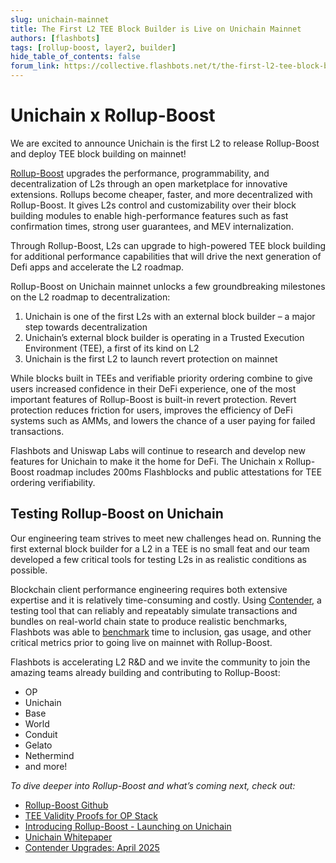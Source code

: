 ```yaml
---
slug: unichain-mainnet
title: The First L2 TEE Block Builder is Live on Unichain Mainnet
authors: [flashbots]
tags: [rollup-boost, layer2, builder]
hide_table_of_contents: false
forum_link: https://collective.flashbots.net/t/the-first-l2-tee-block-builder-is-live-on-unichain-mainnet/4917
---
```

# Unichain x Rollup-Boost

We are excited to announce Unichain is the first L2 to release Rollup-Boost and deploy TEE block building on mainnet!

[Rollup-Boost](https://writings.flashbots.net/introducing-rollup-boost) upgrades the performance, programmability, and decentralization of L2s through an open marketplace for innovative extensions. Rollups become cheaper, faster, and more decentralized with Rollup-Boost. It gives L2s control and customizability over their block building modules to enable high-performance features such as fast confirmation times, strong user guarantees, and MEV internalization.

<!--truncate-->

Through Rollup-Boost, L2s can upgrade to high-powered TEE block building for additional performance capabilities that will drive the next generation of Defi apps and accelerate the L2 roadmap.

Rollup-Boost on Unichain mainnet unlocks a few groundbreaking milestones on the L2 roadmap to decentralization:

1. Unichain is one of the first L2s with an external block builder – a major step towards decentralization
2. Unichain’s external block builder is operating in a Trusted Execution Environment (TEE), a first of its kind on L2
3. Unichain is the first L2 to launch revert protection on mainnet

While blocks built in TEEs and verifiable priority ordering combine to give users increased confidence in their DeFi experience, one of the most important features of Rollup-Boost is built-in revert protection. Revert protection reduces friction for users, improves the efficiency of DeFi systems such as AMMs, and lowers the chance of a user paying for failed transactions.

Flashbots and Uniswap Labs will continue to research and develop new features for Unichain to make it the home for DeFi. The Unichain x Rollup-Boost roadmap includes 200ms Flashblocks and public attestations for TEE ordering verifiability.

## Testing Rollup-Boost on Unichain

Our engineering team strives to meet new challenges head on. Running the first external block builder for a L2 in a TEE is no small feat and our team developed a few critical tools for testing L2s in as realistic conditions as possible.

Blockchain client performance engineering requires both extensive expertise and it is relatively time-consuming and costly. Using [Contender](https://collective.flashbots.net/t/contender-upgrades-april-2025/4905), a testing tool that can reliably and repeatably simulate transactions and bundles on real-world chain state to produce realistic benchmarks, Flashbots was able to [benchmark](https://htmlpreview.github.io/?https://github.com/zeroxbrock/official-contender-reports/blob/main/reports/unichain-sepolia_2025-04-25/report-25-25.html) time to inclusion, gas usage, and other critical metrics prior to going live on mainnet with Rollup-Boost.

Flashbots is accelerating L2 R&D and we invite the community to join the amazing teams already building and contributing to Rollup-Boost:

* OP
* Unichain
* Base
* World
* Conduit
* Gelato
* Nethermind
* and more!

*To dive deeper into Rollup-Boost and what’s coming next, check out:*

* [Rollup-Boost Github](https://github.com/flashbots/rollup-boost?tab=readme-ov-file#readme)
* [TEE Validity Proofs for OP Stack](https://collective.flashbots.net/t/automata-flashbots-tee-validity-proof-for-op-stack/4059)
* [Introducing Rollup-Boost - Launching on Unichain](https://writings.flashbots.net/introducing-rollup-boost)
* [Unichain Whitepaper](https://docs.unichain.org/whitepaper.pdf)
* [Contender Upgrades: April 2025](https://collective.flashbots.net/t/contender-upgrades-april-2025/4905)
